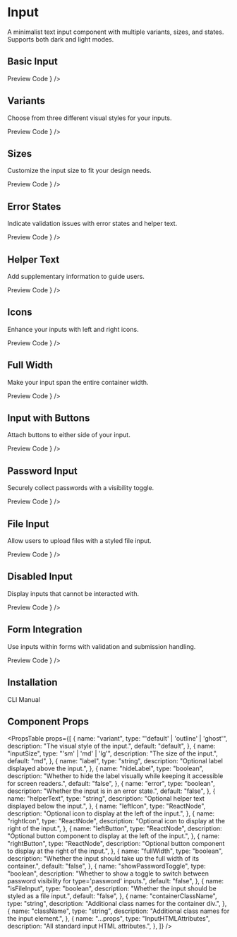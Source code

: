 
# Input

A minimalist text input component with multiple variants, sizes, and states. Supports both dark and light modes.

## Basic Input

<Tabs defaultValue="preview" className="">
  <TabsList>
    <TabsTrigger value="preview">Preview</TabsTrigger>
    <TabsTrigger value="code">Code</TabsTrigger>
  </TabsList>
  <TabsContent value="preview">
    <ComponentRenderer component={<InputPreview />} />
  </TabsContent>
  <TabsContent value="code">
    <CodeBlock filePath="src/app/docs/input/input-preview.tsx" />
  </TabsContent>
</Tabs>

## Variants

Choose from three different visual styles for your inputs.

<Tabs defaultValue="preview" className="">
  <TabsList>
    <TabsTrigger value="preview">Preview</TabsTrigger>
    <TabsTrigger value="code">Code</TabsTrigger>
  </TabsList>
  <TabsContent value="preview">
    <ComponentRenderer component={<VariantPreview />} />
  </TabsContent>
  <TabsContent value="code">
    <CodeBlock filePath="src/app/docs/input/variant-preview.tsx" />
  </TabsContent>
</Tabs>

## Sizes

Customize the input size to fit your design needs.

<Tabs defaultValue="preview" className="">
  <TabsList>
    <TabsTrigger value="preview">Preview</TabsTrigger>
    <TabsTrigger value="code">Code</TabsTrigger>
  </TabsList>
  <TabsContent value="preview">
    <ComponentRenderer component={<SizePreview />} />
  </TabsContent>
  <TabsContent value="code">
    <CodeBlock filePath="src/app/docs/input/size-preview.tsx" />
  </TabsContent>
</Tabs>

## Error States

Indicate validation issues with error states and helper text.

<Tabs defaultValue="preview" className="">
  <TabsList>
    <TabsTrigger value="preview">Preview</TabsTrigger>
    <TabsTrigger value="code">Code</TabsTrigger>
  </TabsList>
  <TabsContent value="preview">
    <ComponentRenderer component={<ErrorStatePreview />} />
  </TabsContent>
  <TabsContent value="code">
    <CodeBlock filePath="src/app/docs/input/error-state-preview.tsx" />
  </TabsContent>
</Tabs>

## Helper Text

Add supplementary information to guide users.

<Tabs defaultValue="preview" className="">
  <TabsList>
    <TabsTrigger value="preview">Preview</TabsTrigger>
    <TabsTrigger value="code">Code</TabsTrigger>
  </TabsList>
  <TabsContent value="preview">
    <ComponentRenderer component={<HelperTextPreview />} />
  </TabsContent>
  <TabsContent value="code">
    <CodeBlock filePath="src/app/docs/input/helper-text-preview.tsx" />
  </TabsContent>
</Tabs>

## Icons

Enhance your inputs with left and right icons.

<Tabs defaultValue="preview" className="">
  <TabsList>
    <TabsTrigger value="preview">Preview</TabsTrigger>
    <TabsTrigger value="code">Code</TabsTrigger>
  </TabsList>
  <TabsContent value="preview">
    <ComponentRenderer component={<IconsPreview />} />
  </TabsContent>
  <TabsContent value="code">
    <CodeBlock filePath="src/app/docs/input/icons-preview.tsx" />
  </TabsContent>
</Tabs>

## Full Width

Make your input span the entire container width.

<Tabs defaultValue="preview" className="">
  <TabsList>
    <TabsTrigger value="preview">Preview</TabsTrigger>
    <TabsTrigger value="code">Code</TabsTrigger>
  </TabsList>
  <TabsContent value="preview">
    <ComponentRenderer component={<FullWidthPreview />} />
  </TabsContent>
  <TabsContent value="code">
    <CodeBlock filePath="src/app/docs/input/full-width-preview.tsx" />
  </TabsContent>
</Tabs>

## Input with Buttons

Attach buttons to either side of your input.

<Tabs defaultValue="preview" className="">
  <TabsList>
    <TabsTrigger value="preview">Preview</TabsTrigger>
    <TabsTrigger value="code">Code</TabsTrigger>
  </TabsList>
  <TabsContent value="preview">
    <ComponentRenderer component={<ButtonInputPreview />} />
  </TabsContent>
  <TabsContent value="code">
    <CodeBlock filePath="src/app/docs/input/button-input-preview.tsx" />
  </TabsContent>
</Tabs>

## Password Input

Securely collect passwords with a visibility toggle.

<Tabs defaultValue="preview" className="">
  <TabsList>
    <TabsTrigger value="preview">Preview</TabsTrigger>
    <TabsTrigger value="code">Code</TabsTrigger>
  </TabsList>
  <TabsContent value="preview">
    <ComponentRenderer component={<PasswordPreview />} />
  </TabsContent>
  <TabsContent value="code">
    <CodeBlock filePath="src/app/docs/input/password-preview.tsx" />
  </TabsContent>
</Tabs>

## File Input

Allow users to upload files with a styled file input.

<Tabs defaultValue="preview" className="">
  <TabsList>
    <TabsTrigger value="preview">Preview</TabsTrigger>
    <TabsTrigger value="code">Code</TabsTrigger>
  </TabsList>
  <TabsContent value="preview">
    <ComponentRenderer component={<FileInputPreview />} />
  </TabsContent>
  <TabsContent value="code">
    <CodeBlock filePath="src/app/docs/input/file-input-preview.tsx" />
  </TabsContent>
</Tabs>

## Disabled Input

Display inputs that cannot be interacted with.

<Tabs defaultValue="preview" className="">
  <TabsList>
    <TabsTrigger value="preview">Preview</TabsTrigger>
    <TabsTrigger value="code">Code</TabsTrigger>
  </TabsList>
  <TabsContent value="preview">
    <ComponentRenderer component={<DisabledInputPreview />} />
  </TabsContent>
  <TabsContent value="code">
    <CodeBlock filePath="src/app/docs/input/disabled-preview.tsx" />
  </TabsContent>
</Tabs>

## Form Integration

Use inputs within forms with validation and submission handling.

<Tabs defaultValue="preview" className="">
  <TabsList>
    <TabsTrigger value="preview">Preview</TabsTrigger>
    <TabsTrigger value="code">Code</TabsTrigger>
  </TabsList>
  <TabsContent value="preview">
    <ComponentRenderer component={<FormInputPreview />} />
  </TabsContent>
  <TabsContent value="code">
    <CodeBlock filePath="src/app/docs/input/form-input-preview.tsx" />
  </TabsContent>
</Tabs>

## Installation

<Tabs defaultValue="cli" className="">
  <TabsList>
    <TabsTrigger value="cli">CLI</TabsTrigger>
    <TabsTrigger value="manual">Manual</TabsTrigger>
  </TabsList>
  <TabsContent value="cli">
    <Cli command={`add "https://ui.rechesoares.com/registry/input.json"`} />
  </TabsContent>

  <TabsContent value="manual">
    <CodeBlock filePath="src/components/core/input.tsx" />
  </TabsContent>
</Tabs>

## Component Props

<PropsTable
  props={[
    {
      name: "variant",
      type: "'default' | 'outline' | 'ghost'",
      description: "The visual style of the input.",
      default: "default",
    },
    {
      name: "inputSize",
      type: "'sm' | 'md' | 'lg'",
      description: "The size of the input.",
      default: "md",
    },
    {
      name: "label",
      type: "string",
      description: "Optional label displayed above the input.",
    },
    {
      name: "hideLabel",
      type: "boolean",
      description:
        "Whether to hide the label visually while keeping it accessible for screen readers.",
      default: "false",
    },
    {
      name: "error",
      type: "boolean",
      description: "Whether the input is in an error state.",
      default: "false",
    },
    {
      name: "helperText",
      type: "string",
      description: "Optional helper text displayed below the input.",
    },
    {
      name: "leftIcon",
      type: "ReactNode",
      description: "Optional icon to display at the left of the input.",
    },
    {
      name: "rightIcon",
      type: "ReactNode",
      description: "Optional icon to display at the right of the input.",
    },
    {
      name: "leftButton",
      type: "ReactNode",
      description:
        "Optional button component to display at the left of the input.",
    },
    {
      name: "rightButton",
      type: "ReactNode",
      description:
        "Optional button component to display at the right of the input.",
    },
    {
      name: "fullWidth",
      type: "boolean",
      description:
        "Whether the input should take up the full width of its container.",
      default: "false",
    },
    {
      name: "showPasswordToggle",
      type: "boolean",
      description:
        "Whether to show a toggle to switch between password visibility for type='password' inputs.",
      default: "false",
    },
    {
      name: "isFileInput",
      type: "boolean",
      description: "Whether the input should be styled as a file input.",
      default: "false",
    },
    {
      name: "containerClassName",
      type: "string",
      description: "Additional class names for the container div.",
    },
    {
      name: "className",
      type: "string",
      description: "Additional class names for the input element.",
    },
    {
      name: "...props",
      type: "InputHTMLAttributes",
      description: "All standard input HTML attributes.",
    },
  ]}
/>
